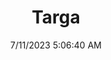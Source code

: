 ---
width: 6000
height: 4000
title: Targa
description: Marble Grey 1986 Porsche 911 Carrera Targa with blue interior shot in Austin, TX.
date: 7/11/2023 5:06:40 AM
cameraMake: Sony
cameraModel: ILCE-7M3
lens: E 35-150mm F2.0-F2.8 A058
settingsfStop: f/10
settingsISO: ISO 640
settingsShutter: 1/160
settingsFocalLength: 150 mm
---